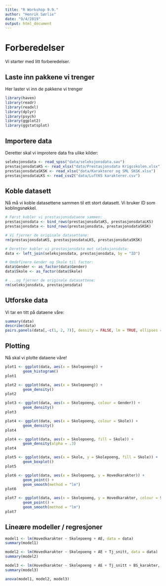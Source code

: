 ```yaml
---
title: "R Workshop 9.9."
author: "Henrik Sørlie"
date: "9/4/2019"
output: html_document
---
```


# Forberedelser

Vi starter med litt forberedelser.

## Laste inn pakkene vi trenger

Her laster vi inn de pakkene vi trenger

```r
library(haven)
library(readr)
library(readxl)
library(dplyr)
library(psych)
library(ggplot2)
library(ggstatsplot)
```

## Importere data

Deretter skal vi improtere data fra ulike kilder:

```r

seleksjonsdata <- read_spss("data/seleksjonsdata.sav")
prestasjonsdataKS <- read_xlsx("data/Prestasjonsdata Krigsskolen.xlsx")
prestasjonsdataSKSK <- read_xlsx("data/Karakterer og SML SKSK.xlsx")
prestasjonsdataLKS <- read_csv2("data/LuftKS karakterer.csv")

```

## Koble datasett

Nå må vi koble datasettene sammen til ett stort datasett. Vi bruker ID som koblingsnøkkel.

```r

# Først kobler vi prestasjonsdataene sammen:
prestasjonsdata <- bind_rows(prestasjonsdataKS, prestasjonsdataLKS)
prestasjonsdata <- bind_rows(prestasjonsdata, prestasjonsdataSKSK)

# Vi fjerner de originale datasettene:
rm(prestasjonsdataKS, prestasjonsdataLKS, prestasjonsdataSKSK)

# Deretter kobler vi prestasjonsdata mot seleksjonsdata:
data <- left_join(seleksjonsdata, prestasjonsdata, by = "ID")

# Omdefinere Gender og Skole til factor:
data$Gender <- as_factor(data$Gender)
data$Skole <- as_factor(data$Skole)

# ...og fjerner de originale datasettene:
rm(seleksjonsdata, prestasjonsdata)

```

## Utforske data

Vi tar en titt på dataene våre:

```r
summary(data)
describe(data)
pairs.panels(data[,-c(1, 2, 7)], density = FALSE, lm = TRUE, ellipses = FALSE, jiggle = TRUE, hist.col = "green")
```

## Plotting

Nå skal vi plotte dataene våre!

```r

plot1 <- ggplot(data, aes(x = Skolepoeng)) +
        geom_histogram()
plot1

plot2 <- ggplot(data, aes(x = Skolepoeng)) +
        geom_density()
plot2

plot3 <- ggplot(data, aes(x = Skolepoeng, colour = Gender)) +
        geom_density()
plot3

plot4 <- ggplot(data, aes(x = Skolepoeng, colour = Skole)) +
        geom_density()
plot4

plot4 <- ggplot(data, aes(x = Skolepoeng, fill = Skole)) +
        geom_density(alpha = .3)
plot4

plot5 <- ggplot(data, aes(x = Skole, y = Skolepoeng, fill = Skole)) +
        geom_boxplot()
plot5

plot6 <- ggplot(data, aes(x = Skolepoeng, y = Hovedkarakter)) +
        geom_point() +
        geom_smooth(method = "lm")
plot6

plot7 <- ggplot(data, aes(x = Skolepoeng, y = Hovedkarakter, colour = Skole)) +
        geom_point() +
        geom_smooth(method = "lm")
plot7

```

## Lineære modeller / regresjoner

```r
model1 <- lm(Hovedkarakter ~ Skolepoeng + AE, data = data)
summary(model1)
```

```r
model2 <- lm(Hovedkarakter ~ Skolepoeng + AE + Tj_snitt, data = data)
summary(model2)
```

```r
model3 <- lm(Hovedkarakter ~ Skolepoeng + AE + Tj_snitt + BS_karakter, data = data)
summary(model3)
```

```r
anova(model1, model2, model3)
```

